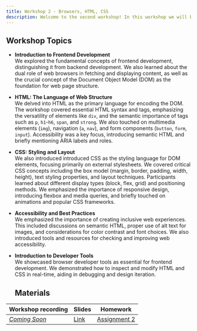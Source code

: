 ```yaml
---
title: Workshop 2 - Browsers, HTML, CSS
description: Welcome to the second workshop! In this workshop we will be going over the role and functions of browsers for rendering of the 'frontend' of web applications. We will also be going over the fundamentals and basics of writing a static webpage using HTML/CSS
---
```


## Workshop Topics

- **Introduction to Frontend Development**  
  We explored the fundamental concepts of frontend development, distinguishing it from backend development. We also learned about the dual role of web browsers in fetching and displaying content, as well as the crucial concept of the Document Object Model (DOM) as the foundation for web page structure.

- **HTML: The Language of Web Structure**  
  We delved into HTML as the primary language for encoding the DOM. The workshop covered essential HTML syntax and tags, emphasizing the versatility of elements like `div`, and the semantic importance of tags such as `p`, `h1`-`h6`, `span`, and `strong`. We also touched on multimedia elements (`img`), navigation (`a`, `nav`), and form components (`button`, `form`, `input`). Accessibility was a key focus, introducing semantic HTML and briefly mentioning ARIA labels and roles.

- **CSS: Styling and Layout**  
  We also introduced introduced CSS as the styling language for DOM elements, focusing primarily on external stylesheets. We covered critical CSS concepts including the box model (margin, border, padding, width, height), text styling properties, and layout techniques. Participants learned about different display types (block, flex, grid) and positioning methods. We emphasized the importance of responsive design, introducing flexbox and media queries, and briefly touched on animations and popular CSS frameworks.

- **Accessibility and Best Practices**  
  We emphasized the importance of creating inclusive web experiences. This included discussions on semantic HTML, proper use of alt text for images, and considerations for color contrast and font choices. We also introduced tools and resources for checking and improving web accessibility.

- **Introduction to Developer Tools**  
  We showcased browser developer tools as essential for frontend development. We demonstrated how to inspect and modify HTML and CSS in real-time, aiding in debugging and design iteration.

  ## Materials

| Workshop recording | Slides                                                                                                          | Homework                                          |
| ------------------ | --------------------------------------------------------------------------------------------------------------- | ------------------------------------------------- |
| [*Coming Soon*](#)    | [Link](https://docs.google.com/presentation/d/1rPHTwdswLKGQ-4KyiYcvgHn_w_X1_RvQO8AB2MllGZA/edit?usp=sharing) | [Assignment 2](/content/assignments/assignment-2) |
